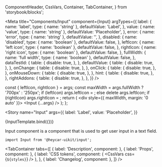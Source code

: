   ComponentHeader,
  CssVars,
  Container,
  TabContainer,
} from 'storybook/blocks';


<!-- Meta -->

<Meta
  title="Components/Input"
  component={Input}
  argTypes={{
    label: {
      name: 'label',
      type: { name: 'string' },
      defaultValue: 'Label',
    },
    value: {
      name: 'value',
      type: { name: 'string' },
      defaultValue: 'Placeholder',
    },
    error: {
      name: 'error',
      type: { name: 'string' },
      defaultValue: '',
    },
    disabled: {
      name: 'disabled',
      type: { name: 'boolean' },
      defaultValue: false,
    },
    leftIcon: {
      name: 'left icon',
      type: { name: 'boolean' },
      defaultValue: false,
    },
    rightIcon: {
      name: 'right icon',
      type: { name: 'boolean' },
      defaultValue: false,
    },
    fullWidth: {
      name: 'full width',
      type: { name: 'boolean' },
      defaultValue: false,
    },
    dataTestId: {
      table: {
        disable: true,
      },
    },
    defaultValue: {
      table: {
        disable: true,
      },
    },
    onChange: {
      table: {
        disable: true,
      },
    },
    onClick: {
      table: {
        disable: true,
      },
    },
    onMouseDown: {
      table: {
        disable: true,
      },
    },
    hint: {
      table: {
        disable: true,
      },
    },
    rightAddons: {
      table: {
        disable: true,
      },
    },
  }}
/>

  const { leftIcon, rightIcon } = args;
  const maxWidth = args.fullWidth ? '700px' : '250px';
  if (leftIcon) args.leftIcon = <Clock />;
  else delete args.leftIcon;
  if (rightIcon) args.rightIcon = <Calendar />;
  return (
    <div style={{ maxWidth, margin: '0 auto' }}>
      <Input {...args} />
    </div>
  );
};

<!-- Canvas -->

<Story
  name="Input"
  args={{
    label: 'Label',
    value: 'Placeholder',
  }}
>
  {InputTemplate.bind({})}
</Story>

<!-- Docs -->

<ComponentHeader
  name="Input"
  version={version}
  stage={1}
  design="https://www.figma.com/file/rrvkvQEoVTOHa7MzyKSaoz/OTP-Global-Design-System?node-id=1426%3A39722"
/>

Input component is a component that is used to get user input in a text field.

```tsx
import Input from '@heycar-uikit/input';
```

<TabContainer
  tabs={[
    { label: 'Description', component: <Description /> },
    { label: 'Props', component: <Props of={Input} /> },
    {
      label: 'CSS tokens',
      component: (
        <CssVars
          css={`
            ${styles}
          `}
        />
      ),
    },
    { label: 'Changelog', component: <Changelog /> },
  ]}
/>
